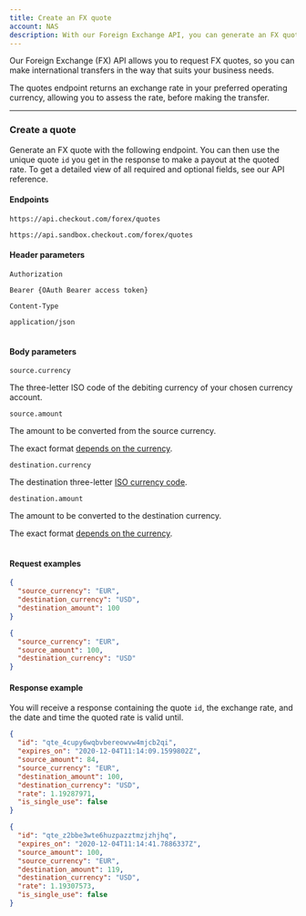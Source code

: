 ```yaml
---
title: Create an FX quote
account: NAS
description: With our Foreign Exchange API, you can generate an FX quote to use in your payout request.
---
```


Our Foreign Exchange (FX) API allows you to request FX quotes, so you can make international transfers in the way that suits your business needs.

The quotes endpoint returns an exchange rate in your preferred operating currency, allowing you to assess the rate, before making the transfer.

---

### Create a quote

Generate an FX quote with the following endpoint. You can then use the unique quote `id` you get in the response to make a payout at the quoted rate. To get a detailed view of all required and optional fields, see our <ExternalLink href="https://api-reference.checkout.com/preview/crusoe" target="_blank">API reference</ExternalLink>.

#### Endpoints

<tabs>
<tab title="Live">
<LineCodeWrapper type="post">

`https://api.checkout.com/forex/quotes`

</LineCodeWrapper>
</tab>
<tab title="Sandbox">
<LineCodeWrapper type="post">

`https://api.sandbox.checkout.com/forex/quotes`

</LineCodeWrapper>
</tab>
</tabs>

#### Header parameters

<Table>
<TableHead headers={["Header", "Value"]} />
<TableBody>
<TableRow>
<TableCell>

`Authorization`

<StatusTag type="required"/>

</TableCell>
<TableCell>

`Bearer {OAuth Bearer access token}`

</TableCell>
</TableRow>
<TableRow>
<TableCell>

`Content-Type`

<StatusTag type="required"/>

</TableCell>
<TableCell>

`application/json`

</TableCell>
</TableRow>
</TableBody>
</Table>

#### Body parameters

<Table>
<TableHead headers={["Field name", "Description"]} />
<TableBody>
<TableRow>
<TableCell>

`source.currency`

<StatusTag type="required" />
<TypeTag type="string" />

</TableCell>
<TableCell>

The three-letter ISO code of the debiting currency of your chosen currency account.

</TableCell>
</TableRow>
<TableRow>
<TableCell>

`source.amount`

<StatusTag type="optional" />
<TypeTag type="integer" />

</TableCell>
<TableCell>

The amount to be converted from the source currency.

<InfoBox>

The exact format [depends on the currency](/resources/calculating-the-amount).

</InfoBox>

</TableCell>
</TableRow>
<TableRow>
<TableCell>

`destination.currency`

<StatusTag type="required" />
<TypeTag type="string" />

</TableCell>
<TableCell>

The destination three-letter [ISO currency code](/resources/codes/currency-codes).

</TableCell>
</TableRow>
<TableRow>
<TableCell>

`destination.amount`

<StatusTag type="optional" />
<TypeTag type="integer" />

</TableCell>
<TableCell>

The amount to be converted to the destination currency.

<InfoBox>

The exact format [depends on the currency](/resources/calculating-the-amount).

</InfoBox>

</TableCell>
</TableRow>
</TableBody>
</Table>

#### Request examples

<tabs>
<tab title="Destination amount specified">

```json
{
  "source_currency": "EUR",
  "destination_currency": "USD",
  "destination_amount": 100
}
```

</tab>
<tab title="Source amount specified">

```json
{
  "source_currency": "EUR",
  "source_amount": 100,
  "destination_currency": "USD"
}
```

</tab>
</tabs>

#### Response example

You will receive a response containing the quote `id`, the exchange rate, and the date and time the quoted rate is valid until.

<tabs>
<tab title="Destination amount specified">

```json
{
  "id": "qte_4cupy6wqbvbereowvw4mjcb2qi",
  "expires_on": "2020-12-04T11:14:09.1599802Z",
  "source_amount": 84,
  "source_currency": "EUR",
  "destination_amount": 100,
  "destination_currency": "USD",
  "rate": 1.19287971,
  "is_single_use": false
}
```

</tab>
<tab title="Source amount specified">

```json
{
  "id": "qte_z2bbe3wte6huzpazztmzjzhjhq",
  "expires_on": "2020-12-04T11:14:41.7886337Z",
  "source_amount": 100,
  "source_currency": "EUR",
  "destination_amount": 119,
  "destination_currency": "USD",
  "rate": 1.19307573,
  "is_single_use": false
}
```

</tab>
</tabs>

